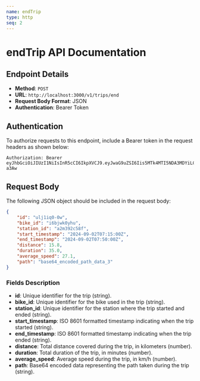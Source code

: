 ```yaml
---
name: endTrip
type: http
seq: 2
---
```


# endTrip API Documentation

## Endpoint Details

- **Method**: `POST`
- **URL**: `http://localhost:3000/v1/trips/end`
- **Request Body Format**: JSON
- **Authentication**: Bearer Token

## Authentication

To authorize requests to this endpoint, include a Bearer token in the request headers as shown below:

```
Authorization: Bearer eyJhbGciOiJIUzI1NiIsInR5cCI6IkpXVCJ9.eyJwaG9uZSI6Iis5MTk4MTI5NDA3MDYiLCJ1aWQiOiI1Z2VhcGdhcHhzIn0.yNyKfoOQouzSNDwp_5rJ9CAEMVJo5uqueJHNpG-a3Aw
```

## Request Body

The following JSON object should be included in the request body:

```json
{
    "id": "ulj1iq0-0w",
    "bike_id": "i6bjwk0yhu",
    "station_id": "a2m392c58f",
    "start_timestamp": "2024-09-02T07:15:00Z",
    "end_timestamp": "2024-09-02T07:50:00Z",
    "distance": 15.8,
    "duration": 35.0,
    "average_speed": 27.1,
    "path": "base64_encoded_path_data_3"
}
```

### Fields Description

- **id**: Unique identifier for the trip (string).
- **bike_id**: Unique identifier for the bike used in the trip (string).
- **station_id**: Unique identifier for the station where the trip started and ended (string).
- **start_timestamp**: ISO 8601 formatted timestamp indicating when the trip started (string).
- **end_timestamp**: ISO 8601 formatted timestamp indicating when the trip ended (string).
- **distance**: Total distance covered during the trip, in kilometers (number).
- **duration**: Total duration of the trip, in minutes (number).
- **average_speed**: Average speed during the trip, in km/h (number).
- **path**: Base64 encoded data representing the path taken during the trip (string).
